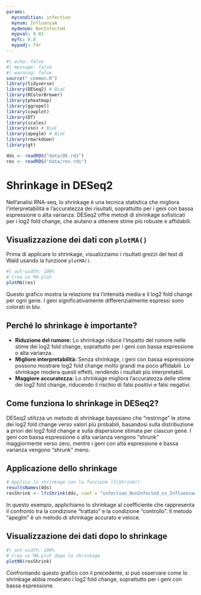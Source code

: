 ```yaml
---
params:
  mycondition: infection
  mynum: InfluenzaA
  mydenom: NonInfected
  mypval: 0.01
  myfc: 0.8
  mypadj: fdr
---
```


```r
#| echo: false
#| message: false
#| warning: false
source("_common.R")
library(tidyverse)
library(DESeq2) # BioC
library(RColorBrewer)
library(pheatmap)
library(ggrepel)
library(cowplot)
library(DT)
library(scales)
library(vsn) # BioC
library(apeglm) # BioC
library(rmarkdown)
library(gt)

dds <- readRDS("data/DE.rds")
res <- readRDS("data/res.rds")
```

# Shrinkage in DESeq2 {#sec-deg-shrinkage}

Nell'analisi RNA-seq, lo shrinkage è una tecnica statistica che migliora l'interpretabilità e l'accuratezza dei risultati, soprattutto per i geni con bassa espressione o alta varianza. DESeq2 offre metodi di shrinkage sofisticati per i log2 fold change, che aiutano a ottenere stime più robuste e affidabili.

::: {.content-hidden when-meta="features.advanced_analysis"}

## Visualizzazione dei dati con `plotMA()`

Prima di applicare lo shrinkage, visualizziamo i risultati grezzi del test di Wald usando la funzione `plotMA()`.

```r
#| out-width: 100%
# Crea un MA-plot
plotMA(res)
```

Questo grafico mostra la relazione tra l'intensità media e il log2 fold change per ogni gene. I geni significativamente differenzialmente espressi sono colorati in blu.
:::

## Perché lo shrinkage è importante?

-   **Riduzione del rumore:** Lo shrinkage riduce l'impatto del rumore nelle stime dei log2 fold change, soprattutto per i geni con bassa espressione o alta varianza.
-   **Migliore interpretabilità:** Senza shrinkage, i geni con bassa espressione possono mostrare log2 fold change molto grandi ma poco affidabili. Lo shrinkage modera questi effetti, rendendo i risultati più interpretabili.
-   **Maggiore accuratezza:** Lo shrinkage migliora l'accuratezza delle stime dei log2 fold change, riducendo il rischio di falsi positivi e falsi negativi.

::: {.content-hidden when-meta="features.advanced_analysis"}

## Come funziona lo shrinkage in DESeq2?

DESeq2 utilizza un metodo di shrinkage bayesiano che "restringe" le stime dei log2 fold change verso valori più probabili, basandosi sulla distribuzione a priori dei log2 fold change e sulla dispersione stimata per ciascun gene. I geni con bassa espressione o alta varianza vengono "shrunk" maggiormente verso zero, mentre i geni con alta espressione e bassa varianza vengono "shrunk" meno.

:::

## Applicazione dello shrinkage

```r
# Applica lo shrinkage con la funzione lfcShrink()
resultsNames(dds)
resShrink <- lfcShrink(dds, coef = "infection_NonInfected_vs_InfluenzaA", type = "apeglm")
```

In questo esempio, applichiamo lo shrinkage al coefficiente che rappresenta il confronto tra la condizione "trattato" e la condizione "controllo". Il metodo "apeglm" è un metodo di shrinkage accurato e veloce.

## Visualizzazione dei dati dopo lo shrinkage

```r
#| out-width: 100%
# Crea un MA-plot dopo lo shrinkage
plotMA(resShrink)
```

Confrontando questo grafico con il precedente, si può osservare come lo shrinkage abbia moderato i log2 fold change, soprattutto per i geni con bassa espressione.